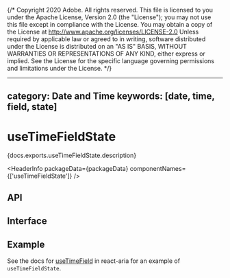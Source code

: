 {/* Copyright 2020 Adobe. All rights reserved.
This file is licensed to you under the Apache License, Version 2.0 (the "License");
you may not use this file except in compliance with the License. You may obtain a copy
of the License at http://www.apache.org/licenses/LICENSE-2.0
Unless required by applicable law or agreed to in writing, software distributed under
the License is distributed on an "AS IS" BASIS, WITHOUT WARRANTIES OR REPRESENTATIONS
OF ANY KIND, either express or implied. See the License for the specific language
governing permissions and limitations under the License. */}



---
category: Date and Time
keywords: [date, time, field, state]
---

# useTimeFieldState

<PageDescription>{docs.exports.useTimeFieldState.description}</PageDescription>

<HeaderInfo
  packageData={packageData}
  componentNames={['useTimeFieldState']} />

## API

<FunctionAPI function={docs.exports.useTimeFieldState} links={docs.links} />

## Interface

<ClassAPI links={docs.links} class={docs.links[docs.exports.useTimeFieldState.return.id]} />

## Example

See the docs for [useTimeField](/react-aria/useTimeField.html) in react-aria for an example of `useTimeFieldState`.
